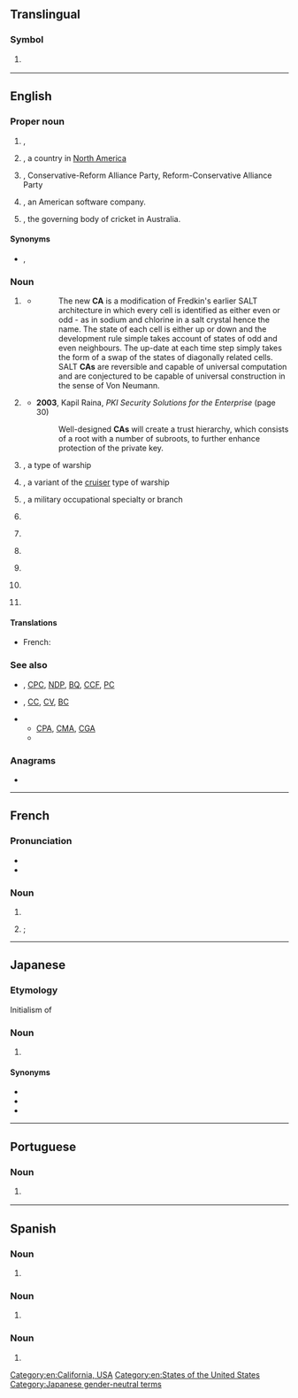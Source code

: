 {{also|Appendix:Variations of "ca"}}
==Translingual==

===Symbol===
{{mul-symbol}}

# {{ISO 3166|1|2|Canada}}
#: {{syn|mul|CAN|qq1={{w|ISO 3166-1 alpha-3|alpha-3}}}}

----

==English==
{{wikipedia|lang=en}}

===Proper noun===
{{en-proper noun}}

# {{lb|en|geography}} {{abbreviation of|en|California|nodot=1}}, {{place|en|state|c/United States of America|continent/North America|a=a}}
# {{lb|en|geography}} {{abbreviation of|en|Canada|nodot=1}}, a country in [[North America]]<!-- "place" template removed as no other abbreviations are included in Category:en:Countries and this template can't handle "nocat" -->
# {{lb|en|Canada|politics}} {{initialism of|en|{{w|Canadian Alliance}}|nodot=1}}, Conservative-Reform Alliance Party, Reform-Conservative Alliance Party
# {{lb|en|software|computing}} {{initialism of|en|{{w|Computer Associates}}|nodot=1}}, an American software company.
# {{lb|en|sports|cricket}} {{abbreviation of|en|{{w|lang=en|Cricket Australia}}|nodot=1}}, the governing body of cricket in Australia.

====Synonyms====
* {{sense|Canadian politics}} {{l|en|CRAP}}, {{l|en|RCAP}}

===Noun===
{{en-noun|~}}

# {{lb|en|computing}} {{initialism of|en|cellular automaton}}
#* {{quote-web
|en
|date=2012-07-03
|author=Mike James
|title=A New Computational Universe - Fredkin's SALT CA
|site=www.i-programmer.info
|url=http://www.i-programmer.info/news/112-theory/4445-a-new-computational-universe-fredkins-salt-ca.html
|accessdate=2012-10-25}}
#*: The new '''CA''' is a modification of Fredkin's earlier SALT architecture in which every cell is identified as either even or odd - as in sodium and chlorine in a salt crystal hence the name. The state of each cell is either up or down and the development rule simple takes account of states of odd and even neighbours. The up-date at each time step simply takes the form of a swap of the states of diagonally related cells. SALT '''CAs''' are reversible and capable of universal computation and are conjectured to be capable of universal construction in the sense of Von Neumann.
# {{lb|en|computing}} {{initialism of|en|certificate authority}}
#* '''2003''', Kapil Raina, ''PKI Security Solutions for the Enterprise'' (page 30)
#*: Well-designed '''CAs''' will create a trust hierarchy, which consists of a root with a number of subroots, to further enhance protection of the private key.
# {{lb|en|US|nautical}} {{initialism of|en|armored cruiser|nodot=1}}, a type of warship
# {{lb|en|US|nautical}} {{initialism of|en|heavy cruiser|nodot=1}}, a variant of the [[cruiser]] type of warship
# {{lb|en|US|military}} {{initialism of|en|civil affairs|nodot=1}}, a military occupational specialty or branch
# {{lb|en|organic compound}} {{abbreviation of|en|cyanoacrylate}}
# {{lb|en|Scotland|Canada|AU|NZ|South Africa|accounting}} {{initialism of|en|chartered accountant}}
# {{lb|en|Japan}} {{initialism of|en|cabin attendant}}
# {{initialism of|en|[[central]] [[authority]]}}
# {{lb|en|UK|law}} {{init of|en|Companies Act}}
# {{lb|en|[[TTY]]/[[TDD]]}} {{initialism of|en|communications assistant}}
====Translations====
{{trans-top|chartered accountant}}
* French: {{t+|fr|CA|lit=comptable agréé}}
{{trans-mid}}
{{trans-bottom}}

===See also===
* {{sense|Canadian politics}} {{l|en|LPC}}, [[CPC]], [[NDP]], [[BQ]], [[CCF]], [[PC]]
* {{sense|US navy}} {{l|en|CL}}, [[CC]], [[CV]], [[BC]]
* {{sense|accountant}}
** [[CPA]], [[CMA]], [[CGA]]
** {{pedia|Chartered Accountant}}

===Anagrams===
* {{anagrams|en|a=ac|-ac|A.C.|A/C|AC|Ac|a-c|a.c.|a/c|ac|ac-|ac.}}

[[Category:en:California, USA]]
[[Category:en:States of the United States]]

----

==French==

===Pronunciation===
* {{fr-IPA|cé-a}}
* {{audio|fr|LL-Q150 (fra)-LoquaxFR-CA.wav|Audio}}

===Noun===
{{fr-noun|m}}

# {{abbreviation of|fr|[[conseil]] [[d']][[administration]]}}
# {{lb|fr|Canada|accounting}} {{l|en|CA}}; {{initialism of|fr|comptable agréé|gloss={{m|en|chartered accountant}}}}

----

==Japanese==

===Etymology===
Initialism of {{bor|ja|en|cabin attendant}}

===Noun===
{{ja-noun|シー%エー}}

# {{l|en|flight attendant}}

====Synonyms====
* {{ja-r|客%室 乗%務%員|きゃく%しつ じょう%む%いん}}
* {{ja-r|キャビン アテンダント}}
* {{ja-r|スチュワーデス|lit=stewardess}}
{{C|ja|Occupations}}
[[Category:Japanese gender-neutral terms]]

----

==Portuguese==

===Noun===
{{pt-noun|f|-}}

# {{lb|pt|electricity}} {{abbreviation of|pt|corrente alternada}} {{l|en|AC}}

----

==Spanish==

===Noun===
{{es-noun|f|-}}

# {{initialism of|es|[[corriente]] [[alterna]]||[[AC]] or [[alternating current]]}}

===Noun===
{{es-noun|f|CC. AA.}}

# {{initialism of|es|[[comunidad autónoma]]}}

===Noun===
{{es-noun|m|CC. AA.}}

# {{initialism of|es|[[centro de alumnos]]}}